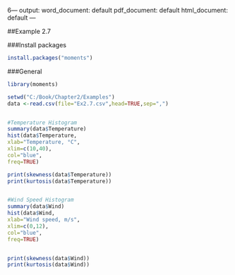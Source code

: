 6---
output:
  word_document: default
  pdf_document: default
  html_document: default
---

##Example 2.7

###Install packages
```{r, echo = TRUE}
install.packages("moments")
```

###General
```{r, echo = TRUE}
library(moments)

setwd("C:/Book/Chapter2/Examples")
data <-read.csv(file="Ex2.7.csv",head=TRUE,sep=",")


#Temperature Histogram
summary(data$Temperature)
hist(data$Temperature,
xlab="Temperature, °C",
xlim=c(10,40),
col="blue",
freq=TRUE) 

print(skewness(data$Temperature))
print(kurtosis(data$Temperature))


#Wind Speed Histogram
summary(data$Wind)
hist(data$Wind,
xlab="Wind speed, m/s",
xlim=c(0,12),
col="blue",
freq=TRUE) 


print(skewness(data$Wind))
print(kurtosis(data$Wind))
```
